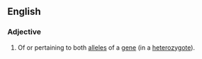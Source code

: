 ==English==

===Adjective===
{{en-adj|-}}

# {{context|genetics}} Of or pertaining to both [[allele]]s of a [[gene]] (in a [[heterozygote]]).